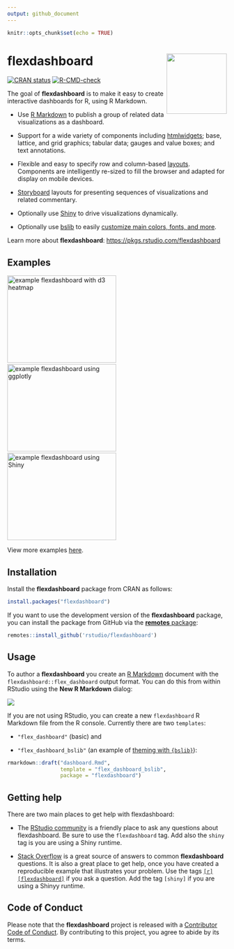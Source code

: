```yaml
---
output: github_document
---
```


<!-- README.md is generated from README.Rmd. Please edit that file -->

```r
knitr::opts_chunk$set(echo = TRUE)
```

# flexdashboard <a href='https://pkgs.rstudio.com/flexdashboard'><img src='man/figures/logo.png' align="right" height="138.5" /></a>

<!-- badges: start -->
[![CRAN status](https://www.r-pkg.org/badges/version/flexdashboard)](https://CRAN.R-project.org/package=flexdashboard)
[![R-CMD-check](https://github.com/rstudio/flexdashboard/workflows/R-CMD-check/badge.svg)](https://github.com/rstudio/flexdashboard/actions)
<!-- badges: end -->

The goal of **flexdashboard** is to make it easy to create interactive dashboards for R, using R Markdown.

* Use [R Markdown](https://rmarkdown.rstudio.com) to publish a group of related data visualizations as a dashboard.

* Support for a wide variety of components including [htmlwidgets](https://www.htmlwidgets.org); base, lattice, and grid graphics; tabular data; gauges and value boxes; and text annotations.

* Flexible and easy to specify row and column-based [layouts](https://pkgs.rstudio.com/flexdashboard/articles/layouts.html). Components are intelligently re-sized to fill the browser and adapted for display on mobile devices.

* [Storyboard](https://pkgs.rstudio.com/flexdashboard/articles/using.html#storyboards-1) layouts for presenting sequences of visualizations and related commentary.

* Optionally use [Shiny](https://shiny.rstudio.com) to drive visualizations dynamically.

* Optionally use [bslib](https://rstudio.github.io/bslib/) to easily [customize main colors, fonts, and more](https://pkgs.rstudio.com/flexdashboard/articles/theme.html).

Learn more about **flexdashboard**: <https://pkgs.rstudio.com/flexdashboard>

## Examples

<a href="https://beta.rstudioconnect.com/jjallaire/htmlwidgets-d3heatmap/"><img src="https://pkgs.rstudio.com/flexdashboard/articles/images/htmlwidgets-d3heatmap.png" width=250 height=200 alt="example flexdashboard with d3 heatmap"></img></a>&nbsp;&nbsp;<a href="https://beta.rstudioconnect.com/jjallaire/htmlwidgets-ggplotly-geoms/"><img src="https://pkgs.rstudio.com/flexdashboard/articles/images/plotly.png" width=250 height=200 alt="example flexdashboard using ggplotly"></img></a>&nbsp;&nbsp;<a href="https://jjallaire.shinyapps.io/shiny-biclust/"><img src="https://pkgs.rstudio.com/flexdashboard/articles/images/shiny-biclust.png" width=250 height=200 alt="example flexdashboard using Shiny"></img></a>

View more examples [here](https://pkgs.rstudio.com/flexdashboard/articles/examples.html).


## Installation

Install the **flexdashboard** package from CRAN as follows:

```r
install.packages("flexdashboard")
```

If you want to use the development version of the **flexdashboard** package, you can install the package from GitHub via the [**remotes** package](https://remotes.r-lib.org):

```r
remotes::install_github('rstudio/flexdashboard')
```
## Usage

To author a **flexdashboard** you create an [R Markdown](https://rmarkdown.rstudio.com) document with the `flexdashboard::flex_dashboard` output format. You can do this from within RStudio using the **New R Markdown** dialog:

![](man/figures/NewRMarkdown.png)

If you are not using RStudio, you can create a new `flexdashboard` R Markdown file from the R console. Currently there are two `templates`:

+ `"flex_dashboard"` (basic) and

+ `"flex_dashboard_bslib"` (an example of [theming with `{bslib}`](https://pkgs.rstudio.com/flexdashboard/articles/theme.html)):

```r
rmarkdown::draft("dashboard.Rmd",
                 template = "flex_dashboard_bslib",
                 package = "flexdashboard")
```

## Getting help

There are two main places to get help with flexdashboard:

+ The [RStudio community](https://community.rstudio.com/tags/c/R-Markdown/10/flexdashboard) is a friendly place to ask any questions about flexdashboard. Be sure to use the `flexdashboard` tag. Add also the `shiny` tag is you are using a Shiny runtime.

+ [Stack Overflow](https://stackoverflow.com/questions/tagged/flexdashboard) is a great source of answers to common **flexdashboard** questions. It is also a great place to get help, once you have created a reproducible example that illustrates your problem. Use the tags [`[r][flexdashboard]`](https://stackoverflow.com/questions/tagged/flexdashboard+r) if you ask a question. Add the tag `[shiny]` if you are using a Shinyy runtime.

## Code of Conduct

Please note that the **flexdashboard** project is released with a [Contributor Code of Conduct](https://pkgs.rstudio.com/flexdashboard/CODE_OF_CONDUCT.html). By contributing to this project, you agree to abide by its terms.

